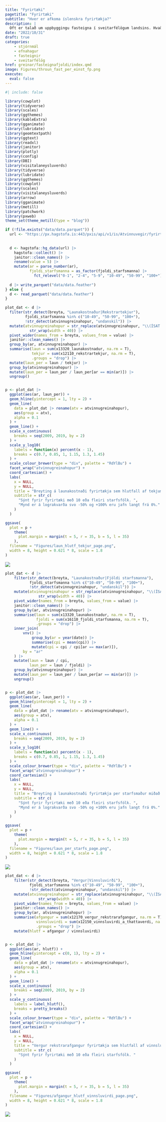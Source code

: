 ```yaml
---
title: "Fyrirtæki"
pagetitle: "Fyrirtæki"
subtitle: "Hver er afkoma íslenskra fyrirtækja?"
description: |
  Oft er talað um uppbyggingu fasteigna í sveitarfélögum landsins. Hvað segja gögnin um frammistöðu þeirra? Hvaða sveitarfélög byggja mest og hvernig ber það saman við mannfjöldann þar?
date: "2022/10/31"
draft: true
categories:
    - stjórnmál
    - efnahagur
    - fasteignir
    - sveitarfélög
href: greinar/fasteignafjoldi/index.qmd
image: Figures/throun_fast_per_einst_fp.png
execute:
  eval: false
---
```



```r
#| include: false

library(cowplot)
library(tidyverse)
library(scales)
library(ggthemes)
library(kableExtra)
library(gganimate)
library(lubridate)
library(geomtextpath)
library(ggtext)
library(readxl)
library(janitor)
library(plotly)
library(config)
library(DBI)
library(visitalaneysluverds)
library(tidyverse)
library(lubridate)
library(ggthemes)
library(cowplot)
library(scales)
library(visitalaneysluverds)
library(arrow)
library(gganimate)
library(metill)
library(patchwork)
library(pxweb)
theme_set(theme_metill(type = "blog"))
```


```r
if (!file.exists("data/data.parquet")) {
  url <- "https://px.hagstofa.is:443/pxis/api/v1/is/Atvinnuvegir/fyrirtaeki/afkoma/1_afkoma/FYR08001.px"
  
  
  d <- hagstofa::hg_data(url) |> 
    hagstofa::collect() |> 
    janitor::clean_names() |> 
    rename(value = 5) |> 
    mutate(ar = parse_number(ar),
           fjoldi_starfsmanna = as_factor(fjoldi_starfsmanna) |> 
             fct_relevel("0-1", "2-4", "5-9", "10-49", "50-99", "100+"))
  
  d |> write_parquet("data/data.feather")
} else {
  d <- read_parquet("data/data.feather")
}
```

```r
plot_dat <- d |> 
  filter(str_detect(breyta, "Launakostnaður|Rekstrartekjur"),
         fjoldi_starfsmanna %in% c("10-49", "50-99", "100+"),
         !str_detect(atvinnugreinahopur, "undanskil")) |>
  mutate(atvinnugreinahopur = str_replace(atvinnugreinahopur, "\\(ÍSAT.*$", "") |> 
           str_wrap(width = 40)) |> 
  pivot_wider(names_from = breyta, values_from = value) |> 
  janitor::clean_names() |> 
  group_by(ar, atvinnugreinahopur) |> 
  summarise(laun = sum(x13320_launakostnadur, na.rm = T),
            tekjur = sum(x12110_rekstrartekjur, na.rm = T),
            .groups = "drop") |> 
  mutate(laun_per = laun / tekjur) |> 
  group_by(atvinnugreinahopur) |> 
  mutate(laun_per = laun_per / laun_per[ar == min(ar)]) |> 
  ungroup()


p <- plot_dat |> 
  ggplot(aes(ar, laun_per)) +
  geom_hline(yintercept = 1, lty = 2) +
  geom_line(
    data = plot_dat |> rename(atv = atvinnugreinahopur),
    aes(group = atv), 
    alpha = 0.1
  ) +
  geom_line() +
  scale_x_continuous(
    breaks = seq(2009, 2019, by = 2)
  ) +
  scale_y_log10(
    labels = function(x) percent(x - 1),
    breaks = c(0.7, 0.85, 1, 1.15, 1.3, 1.45)
  ) +
  scale_colour_brewer(type = "div", palette = "RdYlBu") +
  facet_wrap("atvinnugreinahopur") +
  coord_cartesian() +
  labs(
    x = NULL,
    y = NULL,
    title = "Breyting á launakostnaði fyrirtækja sem hlutfall af tekjum miðað við 2008",
    subtitle = str_c(
      "Sýnt fyrir fyrirtæki með 10 eða fleiri starfsfólk. ",
      "Mynd er á lograkvarða svo -50% og +100% eru jafn langt frá 0%."
    )
  )

ggsave(
  plot = p +
    theme(
      plot.margin = margin(t = 5, r = 35, b = 5, l = 35)
    ),
  filename = "Figures/laun_hlutf_tekjur_page.png", 
  width = 8, height = 0.621 * 8, scale = 1.8
)
```

![](Figures/laun_hlutf_tekjur_page.png){.column-screen .between-content}


```r
plot_dat <- d |> 
    filter(str_detect(breyta, "Launakostnaður|Fjöldi starfsmanna"),
           fjoldi_starfsmanna %in% c("10-49", "50-99", "100+"),
           !str_detect(atvinnugreinahopur, "undanskil")) |>
    mutate(atvinnugreinahopur = str_replace(atvinnugreinahopur, "\\(ÍSAT.*$", "") |> 
               str_wrap(width = 40)) |> 
    pivot_wider(names_from = breyta, values_from = value) |> 
    janitor::clean_names() |> 
    group_by(ar, atvinnugreinahopur) |> 
    summarise(laun = sum(x13320_launakostnadur, na.rm = T),
              fjoldi = sum(x16110_fjoldi_starfsmanna, na.rm = T),
              .groups = "drop") |> 
    inner_join(
        vnv() |> 
            group_by(ar = year(date)) |> 
            summarise(cpi = mean(cpi)) |> 
            mutate(cpi = cpi / cpi[ar == max(ar)]),
        by = "ar"
    ) |> 
    mutate(laun = laun / cpi,
           laun_per = laun / fjoldi) |> 
    group_by(atvinnugreinahopur) |> 
    mutate(laun_per = laun_per / laun_per[ar == min(ar)]) |> 
    ungroup()


p <- plot_dat |> 
  ggplot(aes(ar, laun_per)) +
  geom_hline(yintercept = 1, lty = 2) +
  geom_line(
    data = plot_dat |> rename(atv = atvinnugreinahopur),
    aes(group = atv), 
    alpha = 0.1
  ) +
  geom_line() +
  scale_x_continuous(
    breaks = seq(2009, 2019, by = 2)
  ) +
  scale_y_log10(
    labels = function(x) percent(x - 1),
    breaks = c(0.7, 0.85, 1, 1.15, 1.3, 1.45)
  ) +
  scale_colour_brewer(type = "div", palette = "RdYlBu") +
  facet_wrap("atvinnugreinahopur") +
  coord_cartesian() +
  labs(
    x = NULL,
    y = NULL,
    title = "Breyting á launakostnaði fyrirtækja per starfsmaður miðað við 2008 á föstu verðlagi 2022",
    subtitle = str_c(
      "Sýnt fyrir fyrirtæki með 10 eða fleiri starfsfólk. ",
      "Mynd er á lograkvarða svo -50% og +100% eru jafn langt frá 0%."
    )
  )

ggsave(
  plot = p +
    theme(
      plot.margin = margin(t = 5, r = 35, b = 5, l = 35)
    ),
  filename = "Figures/laun_per_starfs_page.png",
  width = 8, height = 0.621 * 8, scale = 1.8
)
```

![](Figures/laun_per_starfs_page.png){.column-screen .between-content}



```r
plot_dat <- d |> 
    filter(str_detect(breyta, "Vergur|Vinnsluvirði"),
           fjoldi_starfsmanna %in% c("10-49", "50-99", "100+"),
           !str_detect(atvinnugreinahopur, "undanskil")) |>
    mutate(atvinnugreinahopur = str_replace(atvinnugreinahopur, "\\(ÍSAT.*$", "") |> 
               str_wrap(width = 40)) |> 
    pivot_wider(names_from = breyta, values_from = value) |> 
    janitor::clean_names() |> 
    group_by(ar, atvinnugreinahopur) |> 
    summarise(afgangur = sum(x12170_vergur_rekstrarafgangur, na.rm = T),
              vinnsluvirdi = sum(x12150_vinnsluvirdi_a_thattaverdi, na.rm = T),
              .groups = "drop") |> 
    mutate(hlutf = afgangur / vinnsluvirdi)


p <- plot_dat |> 
  ggplot(aes(ar, hlutf)) +
  geom_hline(yintercept = c(0, 1), lty = 2) +
  geom_line(
    data = plot_dat |> rename(atv = atvinnugreinahopur),
    aes(group = atv), 
    alpha = 0.1
  ) +
  geom_line() +
  scale_x_continuous(
    breaks = seq(2009, 2019, by = 2)
  ) +
  scale_y_continuous(
    labels = label_hlutf(),
    breaks = pretty_breaks()
  ) +
  scale_colour_brewer(type = "div", palette = "RdYlBu") +
  facet_wrap("atvinnugreinahopur") +
  coord_cartesian() +
  labs(
    x = NULL,
    y = NULL,
    title = "Vergur rekstrarafgangur fyrirtækja sem hlutfall af vinnsluvirði",
    subtitle = str_c(
      "Sýnt fyrir fyrirtæki með 10 eða fleiri starfsfólk. "
    )
  )

ggsave(
  plot = p +
    theme(
      plot.margin = margin(t = 5, r = 35, b = 5, l = 35)
    ),
  filename = "Figures/afgangur_hlutf_vinnsluvirdi_page.png",
  width = 8, height = 0.621 * 8, scale = 1.8
)
```

![](Figures/afgangur_hlutf_vinnsluvirdi_page.png){.column-screen .between-content}